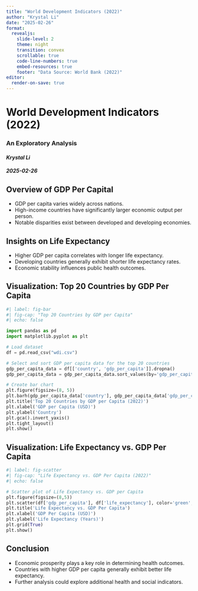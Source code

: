 ```yaml
---
title: "World Development Indicators (2022)"
author: "Krystal Li"
date: "2025-02-26"
format: 
  revealjs:
    slide-level: 2
    theme: night
    transition: convex
    scrollable: true
    code-line-numbers: true
    embed-resources: true
    footer: "Data Source: World Bank (2022)"
editor:
  render-on-save: true
---
```



# World Development Indicators (2022)
### An Exploratory Analysis  
#### *Krystal Li*  
#### *2025-02-26*  


## Overview of GDP Per Capital

- GDP per capita varies widely across nations.
- High-income countries have significantly larger economic output per person.
- Notable disparities exist between developed and developing economies.


## Insights on Life Expectancy

- Higher GDP per capita correlates with longer life expectancy.
- Developing countries generally exhibit shorter life expectancy rates.
- Economic stability influences public health outcomes.


## Visualization: Top 20 Countries by GDP Per Capita

```python
#| label: fig-bar
#| fig-cap: "Top 20 Countries by GDP per Capita"
#| echo: false

import pandas as pd
import matplotlib.pyplot as plt

# Load dataset
df = pd.read_csv("wdi.csv")

# Select and sort GDP per capita data for the top 20 countries
gdp_per_capita_data = df[['country', 'gdp_per_capita']].dropna()
gdp_per_capita_data = gdp_per_capita_data.sort_values(by='gdp_per_capita', ascending=False).head(20)

# Create bar chart
plt.figure(figsize=(8, 5))
plt.barh(gdp_per_capita_data['country'], gdp_per_capita_data['gdp_per_capita'], color='purple')
plt.title('Top 20 Countries by GDP per Capita (2022)')
plt.xlabel('GDP per Capita (USD)')
plt.ylabel('Country')
plt.gca().invert_yaxis()
plt.tight_layout()
plt.show()
```


## Visualization: Life Expectancy vs. GDP Per Capita

```python
#| label: fig-scatter
#| fig-cap: "Life Expectancy vs. GDP Per Capita (2022)"
#| echo: false

# Scatter plot of Life Expectancy vs. GDP per Capita
plt.figure(figsize=(8,5))
plt.scatter(df['gdp_per_capita'], df['life_expectancy'], color='green', alpha=0.6)
plt.title('Life Expectancy vs. GDP Per Capita')
plt.xlabel('GDP Per Capita (USD)')
plt.ylabel('Life Expectancy (Years)')
plt.grid(True)
plt.show()
```


## Conclusion

- Economic prosperity plays a key role in determining health outcomes.
- Countries with higher GDP per capita generally exhibit better life expectancy.
- Further analysis could explore additional health and social indicators.
